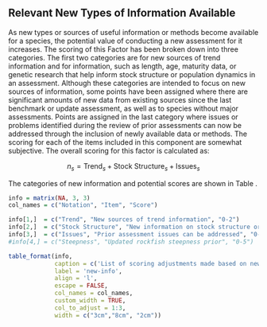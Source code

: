 ## Relevant New Types of Information Available

As new types or sources of useful information or methods become available for a species, the potential value of conducting a new assessment for it increases. The scoring of this Factor has been broken down into three categories. The first two categories are for new sources of trend information and for information, such as length, age, maturity data, or genetic research that help inform stock structure or population dynamics in an assessment. Although these categories are intended to focus on new sources of information, some points have been assigned where there are significant amounts of new data from existing sources since the last benchmark or update assessment, as well as to species without major assessments. Points are assigned in the last category where issues or problems identified during the review of prior assessments can now be addressed through the inclusion of newly available data or methods. The scoring for each of the items included in this component are somewhat subjective.  The overall scoring for this factor is calculated as:

$$
n_s = \text{Trend}_s + \text{Stock Structure}_s + \text{Issues}_s
$$

The categories of new information and potential scores are shown in Table \ref{tab:new-info}.

<!-- THINK THE STEEPNESS FACTOR SHOULD BE ELIMINATED: 2009 = 0.69, 2011 = 0.76, 2013 = 0.78, 2015 = 0.77, 2017+ = 0.72
The first category of new information involves the treatment of the steepness parameter used to inform stock productivity in rockfish assessments. The assumed value for rockfish steepness was historically variable but the value used in rockfish assessments  generally increased steadily between 2007 (steepness = 0.58) through 2015 (0.77) and since 2017 has been a constant a value of 0.72. 
-->

```r
info = matrix(NA, 3, 3)
col_names = c("Notation", "Item", "Score")

info[1,]  = c("Trend", "New sources of trend information", "0-2")
info[2,]  = c("Stock Structure", "New information on stock structure or dynamics", "0-3")
info[3,]  = c("Issues", "Prior assessment issues can be addressed", "0-1")
#info[4,] = c("Steepness", "Updated rockfish steepness prior", "0-5")

table_format(info, 
             caption = c('List of scoring adjustments made based on new sources of information that can be used for a new stock assessment.'),
             label = 'new-info',
             align = 'l',
             escape = FALSE,
             col_names = col_names,             
             custom_width = TRUE,
             col_to_adjust = 1:3,
             width = c("3cm","8cm", "2cm"))
```
